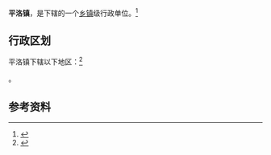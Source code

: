 {{中国乡级行政区|62/12/24/101/000}}

'''平洛镇'''，是{{PRC admin/fullname|62/12/24/101/000|3}}下辖的一个[[乡镇|乡镇]]级行政单位。<ref>{{PRC admin/ref sgc|{{PRC admin/parent|62/12/24/101/000}}}}</ref>

== 行政区划 ==

平洛镇下辖以下地区：<ref>{{PRC admin/ref sgc|62/12/24/101/000}}</ref>

{{PRC admin/children|62/12/24/101/000}}。

== 参考资料 ==

{{reflist}}

{{行政区划小作品}}
{{PRC admin/navcat|62/12/24/101/000}}
